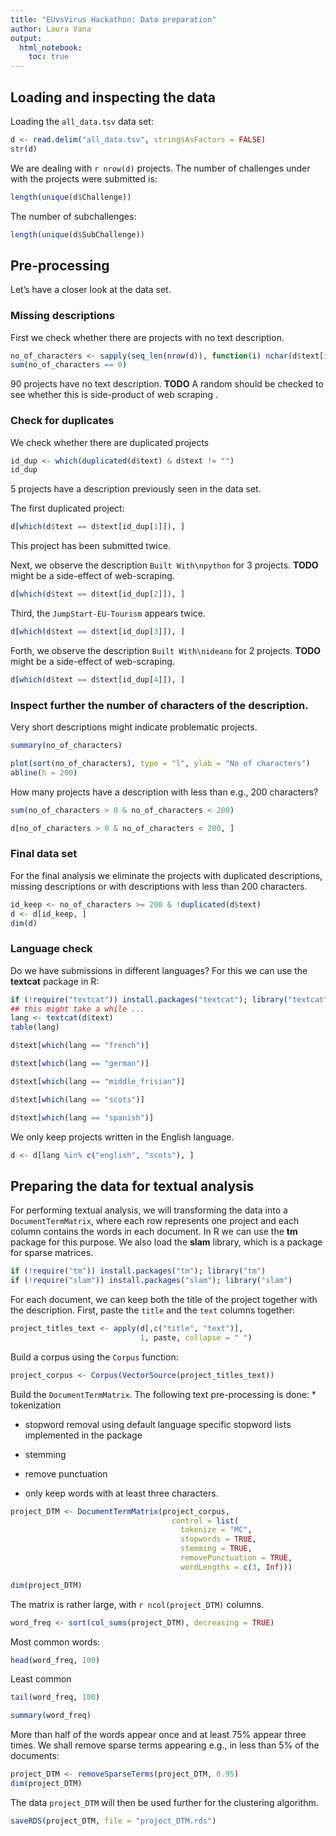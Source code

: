 ```yaml
---
title: "EUvsVirus Hackathon: Data preparation"
author: Laura Vana
output: 
  html_notebook:
    toc: true
---
```


## Loading and inspecting the data
Loading the `all_data.tsv` data set:

```r
d <- read.delim("all_data.tsv", stringsAsFactors = FALSE)
str(d)
```

We are dealing with `r nrow(d)` projects. The number of challenges under with the projects were submitted is:
```r
length(unique(d$Challenge))
```
The number of subchallenges:
```r
length(unique(d$SubChallenge))
```

## Pre-processing

Let's have a closer look at the data set.

### Missing descriptions

First we check whether there are projects with no text description.
```r
no_of_characters <- sapply(seq_len(nrow(d)), function(i) nchar(d$text[i]))
sum(no_of_characters == 0)
```
90 projects have no text description. **TODO** A random should be checked to see whether this is side-product of web scraping .
  

### Check for duplicates

We check whether there are duplicated projects
```r
id_dup <- which(duplicated(d$text) & d$text != "")
id_dup
```
5 projects have a description previously seen in the data set. 

The first duplicated project: 
```r
d[which(d$text == d$text[id_dup[1]]), ]
```
This project has been submitted twice.

Next, we observe the description `Built With\npython` for 3 projects. **TODO** might be a side-effect of web-scraping.
```r
d[which(d$text == d$text[id_dup[2]]), ]
```

Third, the `JumpStart-EU-Tourism` appears twice.
```r
d[which(d$text == d$text[id_dup[3]]), ]
```

Forth, we observe the description `Built With\nideano` for 2 projects. **TODO** might be a side-effect of web-scraping.
```r
d[which(d$text == d$text[id_dup[4]]), ]
```

###  Inspect further the number of characters of the description. 
Very short descriptions might indicate problematic projects.

```r
summary(no_of_characters)
```

```r
plot(sort(no_of_characters), type = "l", ylab = "No of characters")
abline(h = 200)
```

How many projects have a description with less than e.g., 200 characters? 
```r
sum(no_of_characters > 0 & no_of_characters < 200)
```

```r
d[no_of_characters > 0 & no_of_characters < 200, ]
```



### Final data set
For the final analysis we eliminate the projects with duplicated descriptions, missing descriptions or with descriptions with less than 200 characters. 

```r
id_keep <- no_of_characters >= 200 & !duplicated(d$text)
d <- d[id_keep, ]
dim(d)
```

### Language check
Do we have submissions in different languages? For this we can use the **textcat** package in R:
```r
if (!require("textcat")) install.packages("textcat"); library("textcat")
## this might take a while ...
lang <- textcat(d$text)
table(lang)
```

```r
d$text[which(lang == "french")]
```

```r
d$text[which(lang == "german")]
```


```r
d$text[which(lang == "middle_frisian")]
```

```r
d$text[which(lang == "scots")]
```

```r
d$text[which(lang == "spanish")]
```

We only keep projects written in the English language.
```r
d <- d[lang %in% c("english", "scots"), ]
```




## Preparing the data for textual analysis

For performing textual analysis, we will transforming the data into a `DocumentTermMatrix`, where each row represents one project and each column contains the words in each document.
In R we can use the **tm** package for this purpose. We also load the **slam** library, which is a package for sparse matrices.
```r
if (!require("tm")) install.packages("tm"); library("tm")
if (!require("slam")) install.packages("slam"); library("slam")
```

For each document, we can keep both the title of the project together with the description.
First, paste the `title` and the `text` columns together:
```r
project_titles_text <- apply(d[,c("title", "text")],
                             1, paste, collapse = " ")
```
Build a corpus using the `Corpus` function: 
```r
project_corpus <- Corpus(VectorSource(project_titles_text))
```

Build the `DocumentTermMatrix`. The following text pre-processing is done: 
  * tokenization
  
  * stopword removal using default language specific stopword lists implemented in the package
  
  * stemming
  
  * remove punctuation
  
  * only keep words with at least three characters.
  
```r
project_DTM <- DocumentTermMatrix(project_corpus,
                                    control = list(
                                      tokenize = "MC",
                                      stopwords = TRUE,
                                      stemming = TRUE,
                                      removePunctuation = TRUE,
                                      wordLengths = c(3, Inf)))

dim(project_DTM)
```

The matrix is rather large, with `r ncol(project_DTM)` columns. 
```r
word_freq <- sort(col_sums(project_DTM), decreasing = TRUE)
```

Most common words:
```r
head(word_freq, 100)
```

Least common
```r
tail(word_freq, 100)
```
```r
summary(word_freq)
```
More than half of the words appear once and at least 75% appear three times. We shall remove sparse terms appearing e.g., in less than 5% of the documents:

```r
project_DTM <- removeSparseTerms(project_DTM, 0.95)
dim(project_DTM)
```

The data `project_DTM` will then be used further for the clustering algorithm.

```r
saveRDS(project_DTM, file = "project_DTM.rds")
```

